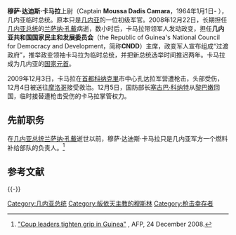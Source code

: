 {{Infobox President
| image         = Dadis Camara portrait.JPG
| name          = 穆萨·达迪斯·卡马拉<br />Moussa Dadis Camara
| office= [[File:Flag_of_Guinea.svg|25px]] [[几内亚国家元首列表|几内亚国家民主和发展委员会主席]]
| primeminister = [[艾哈迈德·蒂迪亚内·苏瓦雷|艾哈迈德·蒂迪亚内·苏瓦雷]]
| term_start    = 2008年12月23日
| term_end      = 2009年12月3日
| predecessor   = [[阿布巴卡尔·松帕雷|阿布巴卡尔·松帕雷]]（代理）
| successor     = [[塞古巴·科纳特|塞古巴·科纳特]]（代理）
| birth_date    = {{birth date and age|1964|1|1|df=y}} 
| birth_place   = {{flag|法属西非}}[[几内亚|几内亚]]
| death_date    = 
| death_place   = 
| spouse        = 
| party         = 
}}

'''穆萨·达迪斯·卡马拉'''上尉（Captain '''Moussa Dadis Camara'''，1964年1月1日- ），几内亚临时总统。原本只是[[几内亚|几内亚]]的一位初级军官。2008年12月22日，长期担任[[几内亚总统|几内亚总统]]的[[兰萨纳·孔戴|兰萨纳·孔戴]]病逝，数小时后，卡马拉带领军人发动政变，担任'''几内亚共和国国家民主和发展委员会'''（the Republic of Guinea's National Council for Democracy and Development，简称'''CNDD'''）主席，政变军人宣布组成“过渡政府”，推举政变领袖卡马拉为临时总统，并把新总统选举时间推迟两年。卡马拉成为几内亚的[[国家元首|国家元首]]。

2009年12月3日，卡马拉在[[首都|首都]][[科纳克里|科纳克里]]市中心孔达拉军营遭枪击，头部受伤，12月4日被送往[[摩洛哥|摩洛哥]]接受救治。12月5日，国防部长[[塞古巴·科纳特|塞古巴·科纳特]]从[[黎巴嫩|黎巴嫩]]回国，临时接替遭枪击受伤的卡马拉掌管权力。

== 先前职务 ==
在[[几内亚|几内亚]][[总统|总统]][[兰萨纳·孔戴|兰萨纳·孔戴]]逝世以前，穆萨·达迪斯·卡马拉只是几内亚军方一个燃料补给部队的负责人。<ref>[http://www.google.com/hostednews/afp/article/ALeqM5i4QviIG-ngFPMJ6CXueVnTN7dgPQ "Coup leaders tighten grip in Guinea"] {{Webarchive|url=https://archive.is/20121209084722/www.google.com/hostednews/afp/article/ALeqM5i4QviIG-ngFPMJ6CXueVnTN7dgPQ |date=2012-12-09 }}, AFP, 24 December 2008.</ref>

== 参考文献 ==
{{Wikinewspar2|幾內亞總統孔戴病逝 享年74歲|孔戴逝世後數小時 幾內亞軍方發動政變|几内亚总理反驳发生政变报导|幾內亞軍方成立過渡政府 總理投降}}
{{Reflist}}

{{-}}
{{start box}}
{{s-off}}
{{Succession box
|title  = [[File:Flag_of_Guinea.svg|25px]] [[几内亚国家元首列表|几内亚国家民主和发展委员会主席]]
|years  = 2008年—2009年
|before = [[阿布巴卡尔·松帕雷|阿布巴卡尔·松帕雷]]
|after  = [[塞古巴·科纳特|塞古巴·科纳特]]
}}
{{end box}}

{{几内亚总统}}

[[Category:几内亚总统|Category:几内亚总统]]
[[Category:皈依天主教的穆斯林|Category:皈依天主教的穆斯林]]
[[Category:枪击幸存者|Category:枪击幸存者]]